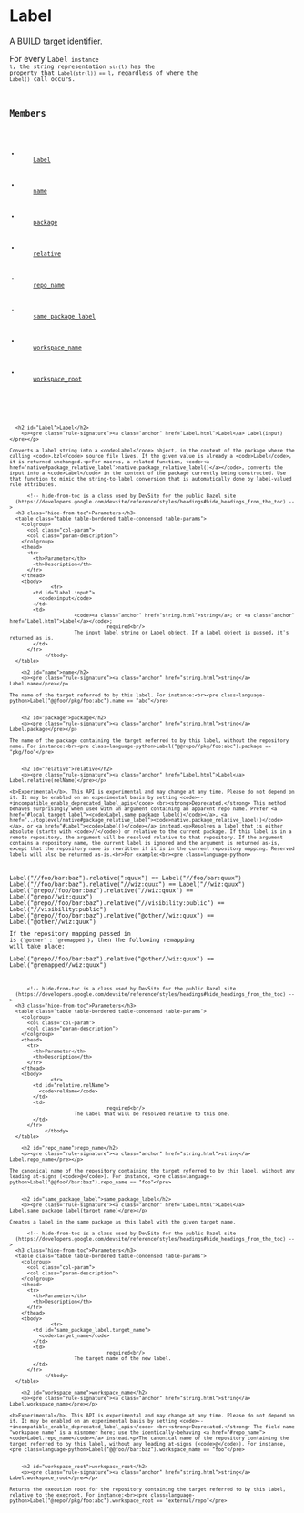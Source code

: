 <html devsite>
<head>
  <meta name="project_path" value="/_project.yaml">
  <meta name="book_path" value="/versions/6.5.0/_book.yaml">
</head>
<body>

<h1 class="page-title" id="modules.Label">Label</h1>

<!-- {% raw %} -->

A BUILD target identifier.<p>For every <code>Label<code> instance <code>l</code>, the string representation <code>str(l)</code> has the property that <code>Label(str(l)) == l</code>, regardless of where the <code>Label()</code> call occurs.

<h2>Members</h2>
<ul>
    <li>
    <a href="#Label">Label</a>
  </li>
      <li>
    <a href="#name">name</a>
  </li>
      <li>
    <a href="#package">package</a>
  </li>
      <li>
    <a href="#relative">relative</a>
  </li>
      <li>
    <a href="#repo_name">repo_name</a>
  </li>
      <li>
    <a href="#same_package_label">same_package_label</a>
  </li>
      <li>
    <a href="#workspace_name">workspace_name</a>
  </li>
      <li>
    <a href="#workspace_root">workspace_root</a>
  </li>
  </ul>

      <h2 id="Label">Label</h2>
        <p><pre class="rule-signature"><a class="anchor" href="Label.html">Label</a> Label(input)</pre></p>

    Converts a label string into a <code>Label</code> object, in the context of the package where the calling <code>.bzl</code> source file lives. If the given value is already a <code>Label</code>, it is returned unchanged.<p>For macros, a related function, <code><a href='native#package_relative_label'>native.package_relative_label()</a></code>, converts the input into a <code>Label</code> in the context of the package currently being constructed. Use that function to mimic the string-to-label conversion that is automatically done by label-valued rule attributes.

          <!-- hide-from-toc is a class used by DevSite for the public Bazel site
      (https://developers.google.com/devsite/reference/styles/headings#hide_headings_from_the_toc) -->
      <h3 class="hide-from-toc">Parameters</h3>
      <table class="table table-bordered table-condensed table-params">
        <colgroup>
          <col class="col-param">
          <col class="param-description">
        </colgroup>
        <thead>
          <tr>
            <th>Parameter</th>
            <th>Description</th>
          </tr>
        </thead>
        <tbody>
                  <tr>
            <td id="Label.input">
              <code>input</code>
            </td>
            <td>
                          <code><a class="anchor" href="string.html">string</a>; or <a class="anchor" href="Label.html">Label</a></code>;
                                     required<br/>
                          The input label string or Label object. If a Label object is passed, it's returned as is.
            </td>
          </tr>
                </tbody>
      </table>

        <h2 id="name">name</h2>
        <p><pre class="rule-signature"><a class="anchor" href="string.html">string</a> Label.name</pre></p>

    The name of the target referred to by this label. For instance:<br><pre class=language-python>Label("@@foo//pkg/foo:abc").name == "abc"</pre>


        <h2 id="package">package</h2>
        <p><pre class="rule-signature"><a class="anchor" href="string.html">string</a> Label.package</pre></p>

    The name of the package containing the target referred to by this label, without the repository name. For instance:<br><pre class=language-python>Label("@@repo//pkg/foo:abc").package == "pkg/foo"</pre>


        <h2 id="relative">relative</h2>
        <p><pre class="rule-signature"><a class="anchor" href="Label.html">Label</a> Label.relative(relName)</pre></p>

    <b>Experimental</b>. This API is experimental and may change at any time. Please do not depend on it. It may be enabled on an experimental basis by setting <code>--+incompatible_enable_deprecated_label_apis</code> <br><strong>Deprecated.</strong> This method behaves surprisingly when used with an argument containing an apparent repo name. Prefer <a href="#local_target_label"><code>Label.same_package_label()</code></a>, <a href="../toplevel/native#package_relative_label"><code>native.package_relative_label()</code></a>, or <a href="#Label"><code>Label()</code></a> instead.<p>Resolves a label that is either absolute (starts with <code>//</code>) or relative to the current package. If this label is in a remote repository, the argument will be resolved relative to that repository. If the argument contains a repository name, the current label is ignored and the argument is returned as-is, except that the repository name is rewritten if it is in the current repository mapping. Reserved labels will also be returned as-is.<br>For example:<br><pre class=language-python>
Label("//foo/bar:baz").relative(":quux") == Label("//foo/bar:quux")
Label("//foo/bar:baz").relative("//wiz:quux") == Label("//wiz:quux")
Label("@repo//foo/bar:baz").relative("//wiz:quux") == Label("@repo//wiz:quux")
Label("@repo//foo/bar:baz").relative("//visibility:public") == Label("//visibility:public")
Label("@repo//foo/bar:baz").relative("@other//wiz:quux") == Label("@other//wiz:quux")
</pre><p>If the repository mapping passed in is <code>{'@other' : '@remapped'}</code>, then the following remapping will take place:<br><pre class=language-python>
Label("@repo//foo/bar:baz").relative("@other//wiz:quux") == Label("@remapped//wiz:quux")
</pre>

          <!-- hide-from-toc is a class used by DevSite for the public Bazel site
      (https://developers.google.com/devsite/reference/styles/headings#hide_headings_from_the_toc) -->
      <h3 class="hide-from-toc">Parameters</h3>
      <table class="table table-bordered table-condensed table-params">
        <colgroup>
          <col class="col-param">
          <col class="param-description">
        </colgroup>
        <thead>
          <tr>
            <th>Parameter</th>
            <th>Description</th>
          </tr>
        </thead>
        <tbody>
                  <tr>
            <td id="relative.relName">
              <code>relName</code>
            </td>
            <td>
                                     required<br/>
                          The label that will be resolved relative to this one.
            </td>
          </tr>
                </tbody>
      </table>

        <h2 id="repo_name">repo_name</h2>
        <p><pre class="rule-signature"><a class="anchor" href="string.html">string</a> Label.repo_name</pre></p>

    The canonical name of the repository containing the target referred to by this label, without any leading at-signs (<code>@</code>). For instance, <pre class=language-python>Label("@@foo//bar:baz").repo_name == "foo"</pre>


        <h2 id="same_package_label">same_package_label</h2>
        <p><pre class="rule-signature"><a class="anchor" href="Label.html">Label</a> Label.same_package_label(target_name)</pre></p>

    Creates a label in the same package as this label with the given target name.

          <!-- hide-from-toc is a class used by DevSite for the public Bazel site
      (https://developers.google.com/devsite/reference/styles/headings#hide_headings_from_the_toc) -->
      <h3 class="hide-from-toc">Parameters</h3>
      <table class="table table-bordered table-condensed table-params">
        <colgroup>
          <col class="col-param">
          <col class="param-description">
        </colgroup>
        <thead>
          <tr>
            <th>Parameter</th>
            <th>Description</th>
          </tr>
        </thead>
        <tbody>
                  <tr>
            <td id="same_package_label.target_name">
              <code>target_name</code>
            </td>
            <td>
                                     required<br/>
                          The target name of the new label.
            </td>
          </tr>
                </tbody>
      </table>

        <h2 id="workspace_name">workspace_name</h2>
        <p><pre class="rule-signature"><a class="anchor" href="string.html">string</a> Label.workspace_name</pre></p>

    <b>Experimental</b>. This API is experimental and may change at any time. Please do not depend on it. It may be enabled on an experimental basis by setting <code>--+incompatible_enable_deprecated_label_apis</code> <br><strong>Deprecated.</strong> The field name "workspace name" is a misnomer here; use the identically-behaving <a href="#repo_name"><code>Label.repo_name</code></a> instead.<p>The canonical name of the repository containing the target referred to by this label, without any leading at-signs (<code>@</code>). For instance, <pre class=language-python>Label("@@foo//bar:baz").workspace_name == "foo"</pre>


        <h2 id="workspace_root">workspace_root</h2>
        <p><pre class="rule-signature"><a class="anchor" href="string.html">string</a> Label.workspace_root</pre></p>

    Returns the execution root for the repository containing the target referred to by this label, relative to the execroot. For instance:<br><pre class=language-python>Label("@repo//pkg/foo:abc").workspace_root == "external/repo"</pre>



</body>
</html>

<!-- {% endraw %} -->
